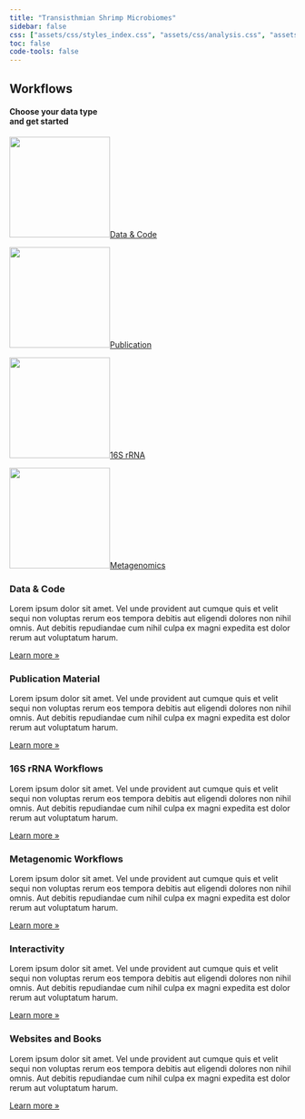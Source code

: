 ```yaml
---
title: "Transisthmian Shrimp Microbiomes"
sidebar: false
css: ["assets/css/styles_index.css", "assets/css/analysis.css", "assets/css/styles.css"]
toc: false
code-tools: false
---
```




::: {.grid .step .column-page-right}
::: {.g-col-lg-3 .g-col-12}
## Workflows

#### Choose your data type<br/>and get started{.fw-light}
:::

::: {.tool .g-col-lg-9 .g-col-12}

<a href="docs/data/index.html" role="button" class="btn btn-outline-light">
![](images/data_code.png){width="177" fig-alt="Data-code logo."}Data & Code
</a>

<a href="docs/pub/index.html" role="button" class="btn btn-outline-light">
![](images/pub.png){width="177" fig-alt="Pub logo."}Publication
</a>

<a href="docs/ssu-workflows/index.html" role="button" class="btn btn-outline-light">
![](images/16s_rrna.png){width="177" fig-alt="16S logo."}16S rRNA
</a>

<a href="docs/mg-workflows/index.html" role="button" class="btn btn-outline-light">
![](images/metagenomic.png){width="177" fig-alt="Metagenomic logo."}Metagenomics
</a>

:::
:::


::: {.content-block}
::: {.features}

::: {.feature}
### Data & Code
Lorem ipsum dolor sit amet. Vel unde provident aut cumque quis et velit sequi non voluptas rerum eos tempora debitis aut eligendi dolores non nihil omnis. Aut debitis repudiandae cum nihil culpa ex magni expedita est dolor rerum aut voluptatum harum.

::: {.learn-more}
[Learn more »](docs/data/index.qmd)
:::
:::

::: {.feature}
### Publication Material
Lorem ipsum dolor sit amet. Vel unde provident aut cumque quis et velit sequi non voluptas rerum eos tempora debitis aut eligendi dolores non nihil omnis. Aut debitis repudiandae cum nihil culpa ex magni expedita est dolor rerum aut voluptatum harum.

::: {.learn-more}
[Learn more »](docs/pub/index.qmd)

:::
:::

::: {.feature}
### 16S rRNA Workflows
Lorem ipsum dolor sit amet. Vel unde provident aut cumque quis et velit sequi non voluptas rerum eos tempora debitis aut eligendi dolores non nihil omnis. Aut debitis repudiandae cum nihil culpa ex magni expedita est dolor rerum aut voluptatum harum.


::: {.learn-more}
[Learn more »](/docs/ssu-workflows/index.qmd)
:::
:::

::: {.feature}
### Metagenomic Workflows
Lorem ipsum dolor sit amet. Vel unde provident aut cumque quis et velit sequi non voluptas rerum eos tempora debitis aut eligendi dolores non nihil omnis. Aut debitis repudiandae cum nihil culpa ex magni expedita est dolor rerum aut voluptatum harum.


::: {.learn-more}
[Learn more »](/docs/mg-workflows/index.qmd)
:::
:::

::: {.feature}
### Interactivity
Lorem ipsum dolor sit amet. Vel unde provident aut cumque quis et velit sequi non voluptas rerum eos tempora debitis aut eligendi dolores non nihil omnis. Aut debitis repudiandae cum nihil culpa ex magni expedita est dolor rerum aut voluptatum harum.

::: {.learn-more}
[Learn more »](/docs/interactive/)
:::
:::

::: {.feature}
### Websites and Books
Lorem ipsum dolor sit amet. Vel unde provident aut cumque quis et velit sequi non voluptas rerum eos tempora debitis aut eligendi dolores non nihil omnis. Aut debitis repudiandae cum nihil culpa ex magni expedita est dolor rerum aut voluptatum harum.


::: {.learn-more}
[Learn more »](/docs/websites/)
:::
:::

:::
:::
